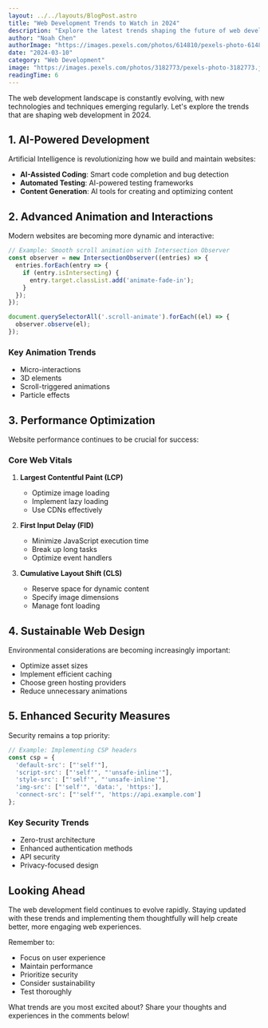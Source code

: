 ```yaml
---
layout: ../../layouts/BlogPost.astro
title: "Web Development Trends to Watch in 2024"
description: "Explore the latest trends shaping the future of web development, from AI-powered features to advanced animation techniques and performance optimization."
author: "Noah Chen"
authorImage: "https://images.pexels.com/photos/614810/pexels-photo-614810.jpeg"
date: "2024-03-10"
category: "Web Development"
image: "https://images.pexels.com/photos/3182773/pexels-photo-3182773.jpeg"
readingTime: 6
---
```


The web development landscape is constantly evolving, with new technologies and techniques emerging regularly. Let's explore the trends that are shaping web development in 2024.

## 1. AI-Powered Development

Artificial Intelligence is revolutionizing how we build and maintain websites:

- **AI-Assisted Coding**: Smart code completion and bug detection
- **Automated Testing**: AI-powered testing frameworks
- **Content Generation**: AI tools for creating and optimizing content

## 2. Advanced Animation and Interactions

Modern websites are becoming more dynamic and interactive:

```javascript
// Example: Smooth scroll animation with Intersection Observer
const observer = new IntersectionObserver((entries) => {
  entries.forEach(entry => {
    if (entry.isIntersecting) {
      entry.target.classList.add('animate-fade-in');
    }
  });
});

document.querySelectorAll('.scroll-animate').forEach((el) => {
  observer.observe(el);
});
```

### Key Animation Trends

- Micro-interactions
- 3D elements
- Scroll-triggered animations
- Particle effects

## 3. Performance Optimization

Website performance continues to be crucial for success:

### Core Web Vitals

1. **Largest Contentful Paint (LCP)**
   - Optimize image loading
   - Implement lazy loading
   - Use CDNs effectively

2. **First Input Delay (FID)**
   - Minimize JavaScript execution time
   - Break up long tasks
   - Optimize event handlers

3. **Cumulative Layout Shift (CLS)**
   - Reserve space for dynamic content
   - Specify image dimensions
   - Manage font loading

## 4. Sustainable Web Design

Environmental considerations are becoming increasingly important:

- Optimize asset sizes
- Implement efficient caching
- Choose green hosting providers
- Reduce unnecessary animations

## 5. Enhanced Security Measures

Security remains a top priority:

```javascript
// Example: Implementing CSP headers
const csp = {
  'default-src': ["'self'"],
  'script-src': ["'self'", "'unsafe-inline'"],
  'style-src': ["'self'", "'unsafe-inline'"],
  'img-src': ["'self'", 'data:', 'https:'],
  'connect-src': ["'self'", 'https://api.example.com']
};
```

### Key Security Trends

- Zero-trust architecture
- Enhanced authentication methods
- API security
- Privacy-focused design

## Looking Ahead

The web development field continues to evolve rapidly. Staying updated with these trends and implementing them thoughtfully will help create better, more engaging web experiences.

Remember to:

- Focus on user experience
- Maintain performance
- Prioritize security
- Consider sustainability
- Test thoroughly

What trends are you most excited about? Share your thoughts and experiences in the comments below!